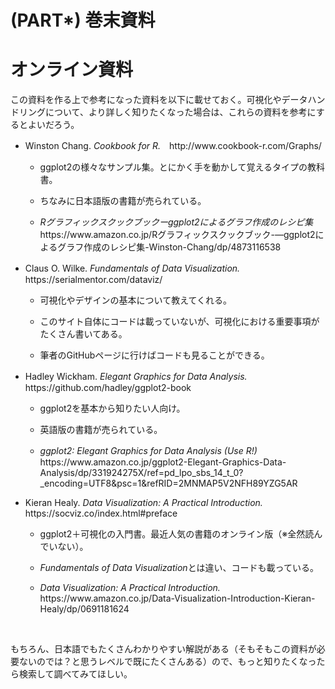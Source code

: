 
# (PART\*) 巻末資料 {-}

# オンライン資料 {-}

この資料を作る上で参考になった資料を以下に載せておく。可視化やデータハンドリングについて、より詳しく知りたくなった場合は、これらの資料を参考にするとよいだろう。

- Winston Chang. *Cookbook for R.*　http://www.cookbook-r.com/Graphs/

    - ggplot2の様々なサンプル集。とにかく手を動かして覚えるタイプの教科書。
  
    - ちなみに日本語版の書籍が売られている。
  
    - *Rグラフィックスクックブックーggplot2によるグラフ作成のレシピ集*　https://www.amazon.co.jp/Rグラフィックスクックブック-―ggplot2によるグラフ作成のレシピ集-Winston-Chang/dp/4873116538

- Claus O. Wilke. *Fundamentals of Data Visualization.*　https://serialmentor.com/dataviz/

    - 可視化やデザインの基本について教えてくれる。
  
    - このサイト自体にコードは載っていないが、可視化における重要事項がたくさん書いてある。
  
    - 筆者のGitHubページに行けばコードも見ることができる。
  
- Hadley Wickham. *Elegant Graphics for Data Analysis.*　https://github.com/hadley/ggplot2-book

    - ggplot2を基本から知りたい人向け。
  
    - 英語版の書籍が売られている。
  
    - *ggplot2: Elegant Graphics for Data Analysis (Use R!)*　https://www.amazon.co.jp/ggplot2-Elegant-Graphics-Data-Analysis/dp/331924275X/ref=pd_lpo_sbs_14_t_0?_encoding=UTF8&psc=1&refRID=2MNMAP5V2NFH89YZG5AR

- Kieran Healy. *Data Visualization: A Practical Introduction.* https://socviz.co/index.html#preface

    - ggplot2＋可視化の入門書。最近人気の書籍のオンライン版（※全然読んでいない）。
    
    - *Fundamentals of Data Visualization*とは違い、コードも載っている。
    
    - *Data Visualization: A Practical Introduction.* https://www.amazon.co.jp/Data-Visualization-Introduction-Kieran-Healy/dp/0691181624

<br>

もちろん、日本語でもたくさんわかりやすい解説がある（そもそもこの資料が必要ないのでは？と思うレベルで既にたくさんある）ので、もっと知りたくなったら検索して調べてみてほしい。
